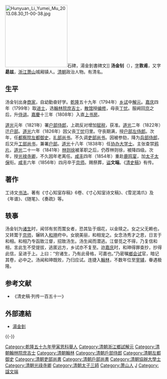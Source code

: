 [[File:Hunyuan_Li_Yumei_Mu_2013.08.30_11-00-38.jpg|200px]]石碑，湯金釗書碑文]]
'''汤金钊'''（{{bd|1772年||1856年|catIdx=T汤}}），[[表字|字]]'''敦甫'''，又字'''勗兹'''，[[浙江|浙江]][[萧山|萧山]]城厢镇人。[[清朝|清朝]]政治人物。有清名。

==生平==
汤金钊出身[[商家|商家]]，自幼勤奋好学。[[乾隆|乾隆]]五十九年（1794年）[[乡试|乡试]]中[[解元|解元]]。[[嘉庆|嘉庆]]四年（1799年）取[[进士|进士]]，选[[翰林院庶吉士|翰林院庶吉士]]，[[散馆|散馆]]授[[编修|编修]]，母丧[[丁忧|丁忧]]。服阙回[[京師|京]]之后，升[[侍讲|侍讲]]。[[嘉慶|嘉慶]]十三年（1808年）入直[[上书房|上书房]]。

[[道光|道光]]元年（1821年）署[[户部侍郎|户部侍郎]]，上疏反对增加[[赋税|赋税]]，获准。[[道光|道光]]二年（1822年）迁[[户部|户部]]。[[道光|道光]]六年（1826年）因父丧[[丁忧|丁忧]]归里。守丧期满，授[[户部左侍郎|户部左侍郎]]。次年，任[[都察院|都察院]][[左都御史|左都御史]]，[[礼部尚书|礼部尚书]]。不久调[[吏部尚书|吏部尚书]]。因被参劾，降为[[兵部侍郎|兵部侍郎]]，后又升[[工部尚书|工部尚书]]，兼署[[户部|户部]]。[[道光|道光]]十八年（1838年）任[[协办大学士|协办大学士]]。主张查禁[[鸦片|鸦片]]。[[道光|道光]]二十一年（1841年）[[林则徐|林则徐]]被革职之后，仍荐林则徐，被降四级。次年，授[[光禄寺卿|光禄寺卿]]，不久因年老离任。[[咸丰_(年号)|咸丰]]四年（1854年）重赴[[鹿鸣宴|鹿鸣宴]]，加[[太子太保|太子太保]]衔。[[咸丰|咸丰]]六年（1856年）四月卒于[[京师|京师]]。赐祭葬，[[谥|谥]]'''文端'''。《[[清史稿|清史稿]]》有传。

==著作==
工诗文[[书法|书法]]。著有《寸心知室存稿》6卷、《寸心知室诗文稿》、《雪泥鴻爪》及《年谱》、《随笔》、《奏疏》等。

==轶事==
汤金钊为[[诸生|诸生]]时，闻邻有贫而鬻女者，恐其坠于烟花，以金赎之。女之父无赖也，又转鬻于[[京师|京师]]，辗转入[[和珅|和珅]]府中。女貌美丽，和相宠之。女念汤秀才之恩，日言于和相。和相乃专函致江督，招致汤生。汤生闻而潜逃。江督觅之不得，乃复信和相，言此生不受提拔，逃匿远方，乡试亦不复至。迨[[嘉庆|嘉庆]]时，和珅得罪查抄，抄得此信，呈进于上。上曰：“穷诸生，乃有此骨格，可嘉也。”乃密嘱[[鄉試|鄉]][[会试|会试]]官，暗记其卷，必中之。汤闻和珅既败，乃归应试。连捷入[[翰林|翰林]]，不数年位至[[宰辅|宰辅]]，眷遇极隆。

==参考文献==
*《清史稿·列传一百五十一》

==外部連結==
*[http://npmhost.npm.gov.tw/ttscgi2/ttsquery?0:0:npmauac:TM%3D%B4%F6%AA%F7%B0x 湯金釗] {{Wayback|url=http://npmhost.npm.gov.tw/ttscgi2/ttsquery?0:0:npmauac:TM%3D%B4%F6%AA%F7%B0x |date=20200415215326 }}

{{-}}
{{start box}}
{{s-off}}
{{succession box|[[盧蔭溥|盧蔭溥]]|[[潘世恩|潘世恩]]|[[清朝吏部尚书列表#吏部汉尚书|吏部漢尚書]]|<small>道光十年九月戊寅－道光十一年五月丙寅<br>（1830年11月8日－1831年6月24日）</small>}}
{{succession box|[[朱士彥|朱士彥]]|[[朱士彥|朱士彥]]|[[清朝吏部尚书列表#吏部汉尚书|吏部漢尚書]]|<small>道光十四年二月辛酉－道光十八年五月癸丑<br>（1834年4月4日－1838年7月11日）</small>}}
{{succession box|[[王鼎_(清朝)|王鼎]]|[[吳椿|吳椿]]|[[清朝户部尚书列表#户部汉尚书|戶部漢尚書]]|<small>道光十八年五月癸丑－道光十八年九月乙丑<br>（1838年7月11日－1838年11月13日）</small>}}
{{succession box|[[朱士彥|朱士彥]]|[[卓秉恬|卓秉恬]]|[[清朝吏部尚书列表#吏部汉尚书|吏部漢尚書]]|<small>道光十八年九月乙丑－道光二十一年閏三月丙寅<br>（1838年11月13日－1841年5月2日）</small>}}
{{end box}}

{{嘉慶四年己未科殿試金榜}}
{{DEFAULTSORT:Tang湯}}
[[Category:乾隆五十九年甲寅恩科舉人|Category:乾隆五十九年甲寅恩科舉人]]
[[Category:清朝浙江鄉試解元|Category:清朝浙江鄉試解元]]
[[Category:清朝翰林院庶吉士|Category:清朝翰林院庶吉士]]
[[Category:清朝翰林|Category:清朝翰林]]
[[Category:清朝戶部侍郎|Category:清朝戶部侍郎]]
[[Category:清朝左都御史|Category:清朝左都御史]]
[[Category:清朝吏部尚書|Category:清朝吏部尚書]]
[[Category:清朝戶部尚書|Category:清朝戶部尚書]]
[[Category:清朝協辦大學士|Category:清朝協辦大學士]]
[[Category:清朝光祿寺卿|Category:清朝光祿寺卿]]
[[Category:清朝太子三師|Category:清朝太子三師]]
[[Category:萧山人|Category:萧山人]]
[[Category:汤姓|J]]
[[Category:諡文端|Category:諡文端]]